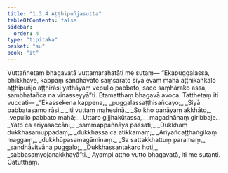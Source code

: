 ```yaml
---
title: "1.3.4 Aṭṭhipuñjasutta"
tableOfContents: false
sidebar:
  order: 4
type: "tipitaka"
basket: "su"
book: "it"
---
```



<DynamicBreadcrumb />

<Division number="24" book="it" bookNo="18" page="206">

<Paragraph number="134" book="it">
Vuttañhetaṃ bhagavatā vuttamarahatāti me sutaṃ—
</Paragraph>

<Paragraph number="135" book="it">
“Ekapuggalassa, bhikkhave, kappaṃ sandhāvato saṃsarato siyā evaṃ mahā aṭṭhikaṅkalo aṭṭhipuñjo aṭṭhirāsi yathāyaṃ vepullo pabbato, sace saṃhārako assa, sambhatañca na vinasseyyā”ti. Etamatthaṃ bhagavā avoca. Tatthetaṃ iti vuccati—
</Paragraph>

<Paragraph number="136" type="verses" book="it">
_“Ekassekena kappena,_  
_puggalassaṭṭhisañcayo;_  
_Siyā pabbatasamo rāsi,_  
_iti vuttaṃ mahesinā._  

</Paragraph>

<Paragraph number="137" type="verses" book="it">
_So kho panāyaṃ akkhāto,_  
_vepullo pabbato mahā;_  
_Uttaro gijjhakūṭassa,_  
_magadhānaṃ giribbaje._  

</Paragraph>

<Paragraph number="138" type="verses" book="it">
_Yato ca ariyasaccāni,_  
_sammappaññāya passati;_  
_Dukkhaṃ dukkhasamuppādaṃ,_  
_dukkhassa ca atikkamaṃ;_  
_Ariyañcaṭṭhaṅgikaṃ maggaṃ,_  
_dukkhūpasamagāminaṃ._  

</Paragraph>

<Paragraph number="139" type="verses" book="it">
_Sa sattakkhattuṃ paramaṃ,_  
_sandhāvitvāna puggalo;_  
_Dukkhassantakaro hoti,_  
_sabbasaṃyojanakkhayā”ti._  

</Paragraph>

<Paragraph number="140" book="it">
Ayampi attho vutto bhagavatā, iti me sutanti.

</Paragraph>
</Division>

<Paragraph number="141" type="center" book="it">
Catutthaṃ.
</Paragraph>